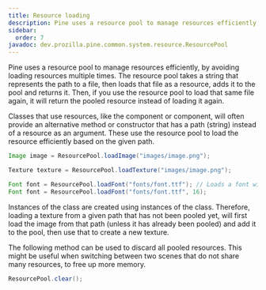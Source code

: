 ```yaml
---
title: Resource loading
description: Pine uses a resource pool to manage resources efficiently, by avoiding loading resources multiple times.
sidebar:
  order: 7
javadoc: dev.prozilla.pine.common.system.resource.ResourcePool
---
```



Pine uses a resource pool to manage resources efficiently, by avoiding loading resources multiple times.
The resource pool takes a string that represents the path to a file, then loads that file as a resource, adds it to the pool and returns it.
Then, if you use the resource pool to load that same file again, it will return the pooled resource instead of loading it again.

Classes that use resources, like the <JavadocLink name="dev.prozilla.pine.core.component.sprite.SpriteRenderer"/> component or <JavadocLink name="dev.prozilla.pine.core.component.canvas.ImageRenderer"/> component, will often provide an alternative method or constructor that has a path (string) instead of a resource as an argument. These use the resource pool to load the resource efficiently based on the given path.

```java
Image image = ResourcePool.loadImage("images/image.png");

Texture texture = ResourcePool.loadTexture("images/image.png");

Font font = ResourcePool.loadFont("fonts/font.ttf"); // Loads a font with the default font size (16)
Font font = ResourcePool.loadFont("fonts/font.ttf", 16);
```

<Aside>

Instances of the <JavadocLink name="dev.prozilla.pine.common.system.resource.Texture"/> class are created using instances of the <JavadocLink name="dev.prozilla.pine.common.system.resource.Image"/> class.
Therefore, loading a texture from a given path that has not been pooled yet, will first load the image from that path (unless it has already been pooled) and add it to the pool, then use that to create a new texture.

</Aside>

The following method can be used to discard all pooled resources.
This might be useful when switching between two scenes that do not share many resources, to free up more memory.

```java
ResourcePool.clear();
```